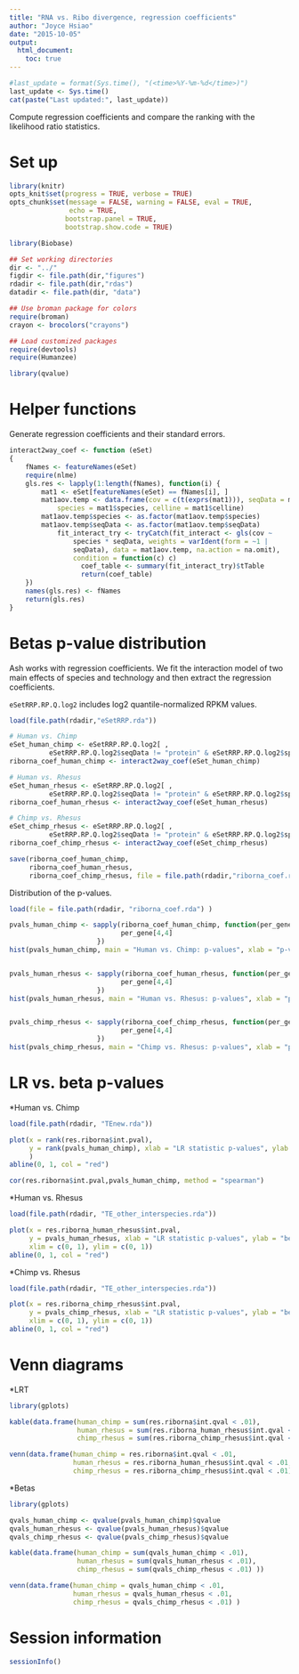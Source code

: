 ```yaml
---
title: "RNA vs. Ribo divergence, regression coefficients"
author: "Joyce Hsiao"
date: "2015-10-05"
output: 
  html_document:
    toc: true
---
```


```r
#last_update = format(Sys.time(), "(<time>%Y-%m-%d</time>)")
last_update <- Sys.time()
cat(paste("Last updated:", last_update))
```

Compute regression coefficients and compare the ranking with the likelihood ratio statistics.

Set up
======

```r
library(knitr)
opts_knit$set(progress = TRUE, verbose = TRUE)
opts_chunk$set(message = FALSE, warning = FALSE, eval = TRUE, 
               echo = TRUE,
              bootstrap.panel = TRUE, 
              bootstrap.show.code = TRUE)
```


```r
library(Biobase)

## Set working directories 
dir <- "../"
figdir <- file.path(dir,"figures")
rdadir <- file.path(dir,"rdas")
datadir <- file.path(dir, "data")

## Use broman package for colors
require(broman)
crayon <- brocolors("crayons")

## Load customized packages
require(devtools)
require(Humanzee)

library(qvalue)
```



Helper functions
================

Generate regression coefficients and their standard errors.

```r
interact2way_coef <- function (eSet) 
{
    fNames <- featureNames(eSet)
    require(nlme)
    gls.res <- lapply(1:length(fNames), function(i) {
        mat1 <- eSet[featureNames(eSet) == fNames[i], ]
        mat1aov.temp <- data.frame(cov = c(t(exprs(mat1))), seqData = mat1$seqData, 
            species = mat1$species, celline = mat1$celline)
        mat1aov.temp$species <- as.factor(mat1aov.temp$species)
        mat1aov.temp$seqData <- as.factor(mat1aov.temp$seqData)
            fit_interact_try <- tryCatch(fit_interact <- gls(cov ~ 
                species * seqData, weights = varIdent(form = ~1 | 
                seqData), data = mat1aov.temp, na.action = na.omit), 
                condition = function(c) c)
                  coef_table <- summary(fit_interact_try)$tTable
                  return(coef_table)
    })
    names(gls.res) <- fNames
    return(gls.res)
}
```



Betas p-value distribution
==========================

Ash works with regression coefficients. We fit the interaction model of two main effects of species and technology and then extract the regression coefficients.

`eSetRRP.RP.Q.log2` includes log2 quantile-normalized RPKM values.

```r
load(file.path(rdadir,"eSetRRP.rda"))

# Human vs. Chimp
eSet_human_chimp <- eSetRRP.RP.Q.log2[ , 
          eSetRRP.RP.Q.log2$seqData != "protein" & eSetRRP.RP.Q.log2$species != "rhesus"]
riborna_coef_human_chimp <- interact2way_coef(eSet_human_chimp)

# Human vs. Rhesus
eSet_human_rhesus <- eSetRRP.RP.Q.log2[ , 
          eSetRRP.RP.Q.log2$seqData != "protein" & eSetRRP.RP.Q.log2$species != "chimp"]
riborna_coef_human_rhesus <- interact2way_coef(eSet_human_rhesus)

# Chimp vs. Rhesus
eSet_chimp_rhesus <- eSetRRP.RP.Q.log2[ , 
          eSetRRP.RP.Q.log2$seqData != "protein" & eSetRRP.RP.Q.log2$species != "human"]
riborna_coef_chimp_rhesus <- interact2way_coef(eSet_chimp_rhesus)

save(riborna_coef_human_chimp,
     riborna_coef_human_rhesus,
     riborna_coef_chimp_rhesus, file = file.path(rdadir,"riborna_coef.rda"))
```


Distribution of the p-values.

```r
load(file = file.path(rdadir, "riborna_coef.rda") )

pvals_human_chimp <- sapply(riborna_coef_human_chimp, function(per_gene) {
                            per_gene[4,4]
                      })
hist(pvals_human_chimp, main = "Human vs. Chimp: p-values", xlab = "p-values")


pvals_human_rhesus <- sapply(riborna_coef_human_rhesus, function(per_gene) {
                            per_gene[4,4]
                      })
hist(pvals_human_rhesus, main = "Human vs. Rhesus: p-values", xlab = "p-values")


pvals_chimp_rhesus <- sapply(riborna_coef_chimp_rhesus, function(per_gene) {
                            per_gene[4,4]
                      })
hist(pvals_chimp_rhesus, main = "Chimp vs. Rhesus: p-values", xlab = "p-values")
```



LR vs. beta p-values
====================

*Human vs. Chimp

```r
load(file.path(rdadir, "TEnew.rda"))

plot(x = rank(res.riborna$int.pval),
     y = rank(pvals_human_chimp), xlab = "LR statistic p-values", ylab = "beta p-values",xlim = c(0,1000), ylim = c(0,1000)
     )
abline(0, 1, col = "red")

cor(res.riborna$int.pval,pvals_human_chimp, method = "spearman")
```



*Human vs. Rhesus

```r
load(file.path(rdadir, "TE_other_interspecies.rda"))

plot(x = res.riborna_human_rhesus$int.pval,
     y = pvals_human_rhesus, xlab = "LR statistic p-values", ylab = "beta p-values",
     xlim = c(0, 1), ylim = c(0, 1))
abline(0, 1, col = "red")
```



*Chimp vs. Rhesus

```r
load(file.path(rdadir, "TE_other_interspecies.rda"))

plot(x = res.riborna_chimp_rhesus$int.pval,
     y = pvals_chimp_rhesus, xlab = "LR statistic p-values", ylab = "beta p-values",
     xlim = c(0, 1), ylim = c(0, 1))
abline(0, 1, col = "red")
```


Venn diagrams
=============

*LRT

```r
library(gplots)

kable(data.frame(human_chimp = sum(res.riborna$int.qval < .01),
                 human_rhesus = sum(res.riborna_human_rhesus$int.qval < .01),
                 chimp_rhesus = sum(res.riborna_chimp_rhesus$int.qval < .01) ))

venn(data.frame(human_chimp = res.riborna$int.qval < .01,
                human_rhesus = res.riborna_human_rhesus$int.qval < .01,
                chimp_rhesus = res.riborna_chimp_rhesus$int.qval < .01) )
```



*Betas

```r
library(gplots)

qvals_human_chimp <- qvalue(pvals_human_chimp)$qvalue
qvals_human_rhesus <- qvalue(pvals_human_rhesus)$qvalue
qvals_chimp_rhesus <- qvalue(pvals_chimp_rhesus)$qvalue

kable(data.frame(human_chimp = sum(qvals_human_chimp < .01),
                 human_rhesus = sum(qvals_human_rhesus < .01),
                 chimp_rhesus = sum(qvals_chimp_rhesus < .01) ))

venn(data.frame(human_chimp = qvals_human_chimp < .01,
                human_rhesus = qvals_human_rhesus < .01,
                chimp_rhesus = qvals_chimp_rhesus < .01) )
```


Session information
========================


```r
sessionInfo()
```

